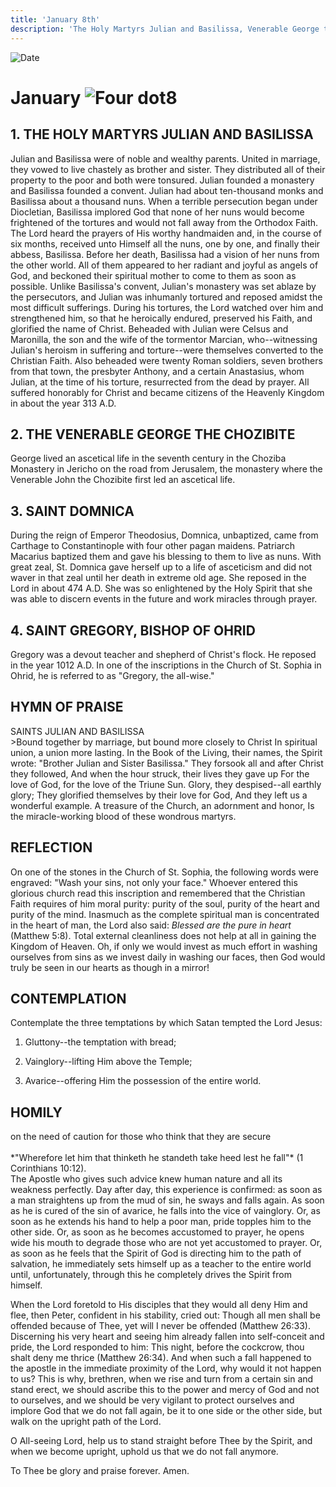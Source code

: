 ```yaml
---
title: 'January 8th'
description: 'The Holy Martyrs Julian and Basilissa, Venerable George the Chozibite, St. Domnica, St Gregory, Bishop of Ohrid'
---
```


<RunningHead />

<Image src="/title-imprint.png" height={68} width={50} alt="Date" className="title-imprint"/>

# <div id="date">January <Image className="four-dot" src="/four-dot.png" height={15} width={15} alt="Four dot" />8</div>

## 1. THE HOLY MARTYRS JULIAN AND BASILISSA

Julian and Basilissa were of noble and wealthy parents. United in marriage, they vowed to live chastely as brother and sister. They distributed all of their property to the poor and both were tonsured. Julian founded a monastery and Basilissa founded a convent. Julian had about ten-thousand monks and Basilissa about a thousand nuns. When a terrible persecution began under Diocletian, Basilissa implored God that none of her nuns would become frightened of the tortures and would not fall away from the Orthodox Faith. The Lord heard the prayers of His worthy handmaiden and, in the course of six months, received unto Himself all the nuns, one by one, and finally their abbess, Basilissa. Before her death, Basilissa had a vision of her nuns from the other world. All of them appeared to her radiant and joyful as angels of God, and beckoned their spiritual mother to come to them as soon as possible. Unlike Basilissa's convent, Julian's monastery was set ablaze by the persecutors, and Julian was inhumanly tortured and reposed amidst the most difficult sufferings. During his tortures, the Lord watched over him and strengthened him, so that he heroically endured, preserved his Faith, and glorified the name of Christ. Beheaded with Julian were Celsus and Maronilla, the son and the wife of the tormentor Marcian, who--witnessing Julian's heroism in suffering and torture--were themselves converted to the Christian Faith. Also beheaded were twenty Roman soldiers, seven brothers from that town, the presbyter Anthony, and a certain Anastasius, whom Julian, at the time of his torture, resurrected from the dead by prayer. All suffered honorably for Christ and became citizens of the Heavenly Kingdom in about the year 313 A.D.

## 2. THE VENERABLE GEORGE THE CHOZIBITE

George lived an ascetical life in the seventh century in the Choziba Monastery in Jericho on the road from Jerusalem, the monastery where the Venerable John the Chozibite first led an ascetical life.

## 3. SAINT DOMNICA

During the reign of Emperor Theodosius, Domnica, unbaptized, came from Carthage to Constantinople with four other pagan maidens. Patriarch Macarius baptized them and gave his blessing to them to live as nuns. With great zeal, St. Domnica gave herself up to a life of asceticism and did not waver in that zeal until her death in extreme old age. She reposed in the Lord in about 474 A.D. She was so enlightened by the Holy Spirit that she was able to discern events in the future and work miracles through prayer.

## 4. SAINT GREGORY, BISHOP OF OHRID

Gregory was a devout teacher and shepherd of Christ's flock. He reposed in the year 1012 A.D. In one of the inscriptions in the Church of St. Sophia in Ohrid, he is referred to as "Gregory, the all-wise."


## HYMN OF PRAISE
<div style={{textAlign:'center', color:'crimson', fontWeight:'bold'}}>
SAINTS JULIAN AND BASILISSA
</div>
>Bound together by marriage, but bound more closely to Christ  
In spiritual union, a union more lasting.  
In the Book of the Living, their names, the Spirit wrote:  
"Brother Julian and Sister Basilissa."  
They forsook all and after Christ they followed,  
And when the hour struck, their lives they gave up  
For the love of God, for the love of the Triune Sun.  
Glory, they despised--all earthly glory;  
They glorified themselves by their love for God,  
And they left us a wonderful example.  
A treasure of the Church, an adornment and honor,  
Is the miracle-working blood of these wondrous martyrs.  


## REFLECTION

On one of the stones in the Church of St. Sophia, the following words were engraved: "Wash your sins, not only your face." Whoever entered this glorious church read this inscription and remembered that the Christian Faith requires of him moral purity: purity of the soul, purity of the heart and purity of the mind. Inasmuch as the complete spiritual man is concentrated in the heart of man, the Lord also said: *Blessed are the pure in heart* (Matthew 5:8). Total external cleanliness does not help at all in gaining the Kingdom of Heaven. Oh, if only we would invest as much effort in washing ourselves from sins as we invest daily in washing our faces, then God would truly be seen in our hearts as though in a mirror!


## CONTEMPLATION

Contemplate the three temptations by which Satan tempted the Lord Jesus:

1. Gluttony--the temptation with bread;

2. Vainglory--lifting Him above the Temple;

3. Avarice--offering Him the possession of the entire world.


## HOMILY
<div style={{textAlign:'center', color:'crimson', fontWeight:'bold'}}>
on the need of caution for those who think that they are secure
</div><br />
<div style={{textAlign:'right'}}>
*"Wherefore let him that thinketh he standeth take heed lest he fall"* (1 Corinthians 10:12).
</div>
The Apostle who gives such advice knew human nature and all its weakness perfectly. Day after day, this experience is confirmed: as soon as a man straightens up from the mud of sin, he sways and falls again. As soon as he is cured of the sin of avarice, he falls into the vice of vainglory. Or, as soon as he extends his hand to help a poor man, pride topples him to the other side. Or, as soon as he becomes accustomed to prayer, he opens wide his mouth to degrade those who are not yet accustomed to prayer. Or, as soon as he feels that the Spirit of God is directing him to the path of salvation, he immediately sets himself up as a teacher to the entire world until, unfortunately, through this he completely drives the Spirit from himself.

When the Lord foretold to His disciples that they would all deny Him and flee, then Peter, confident in his stability, cried out: Though all men shall be offended because of Thee, yet will I never be offended (Matthew 26:33). Discerning his very heart and seeing him already fallen into self-conceit and pride, the Lord responded to him: This night, before the cockcrow, thou shalt deny me thrice (Matthew 26:34). And when such a fall happened to the apostle in the immediate proximity of the Lord, why would it not happen to us? This is why, brethren, when we rise and turn from a certain sin and stand erect, we should ascribe this to the power and mercy of God and not to ourselves, and we should be very vigilant to protect ourselves and implore God that we do not fall again, be it to one side or the other side, but walk on the upright path of the Lord.

O All-seeing Lord, help us to stand straight before Thee by the Spirit, and when we become upright, uphold us that we do not fall anymore.

To Thee be glory and praise forever. Amen.